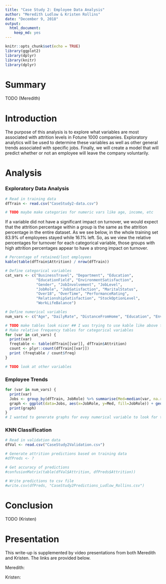 ```yaml
---
title: "Case Study 2: Employee Data Analysis"
author: "Meredith Ludlow & Kristen Rollins"
date: "December 9, 2018"
output:
  html_document:
    keep_md: yes
---
```


```r
knitr::opts_chunk$set(echo = TRUE)
library(ggplot2)
library(dplyr)
library(knitr)
library(dplyr)
```

# Summary

TODO (Meredith)

# Introduction

The purpose of this analysis is to explore what variables are most associated with attrition levels in Fotune 1000 companies. Exploratory analytics will be used to determine these variables as well as other general trends associated with specific jobs. Finally, we will create a model that will predict whether or not an employee will leave the company voluntarily.

# Analysis

### Exploratory Data Analysis

```r
# Read in training data
dfTrain <- read.csv("CaseStudy2-data.csv")

# TODO maybe make categories for numeric vars like age, income, etc
```

If a variable did not have a significant impact on turnover, we would expect that the attrition percentage within a group is the same as the attrition percentage in the entire dataset. As we see below, in the whole training set 83.9% of employees stayed while 16.1% left. So, as we view the relative percentages for turnover for each categorical variable, those groups with high attrition percentages appear to have a strong impact on turnover. 

```r
# Percentage of retained/lost employees
kable(table(dfTrain$Attrition) / nrow(dfTrain))

# Define categorical variables
cat_vars <- c("BusinessTravel", "Department", "Education", 
              "EducationField", "EnvironmentSatisfaction",
              "Gender", "JobInvolvement", "JobLevel",
              "JobRole", "JobSatisfaction", "MaritalStatus",
              "Over18", "OverTime", "PerformanceRating", 
              "RelationshipSatisfaction", "StockOptionLevel", 
              "WorkLifeBalance")

# Define numerical variables
num_vars <- c("Age", "DailyRate", "DistanceFromHome", "Education", "EnvironmentSatisfaction", "HourlyRate", "JobInvolvement", "JobLevel", "JobSatisfaction", "MonthlyIncome", "MonthlyRate", "NumCompaniesWorked", "PercentSalaryHike", "PerformanceRating", "RelationshipSatisfaction", "StandardHours", "StockOptionLevel", "TotalWorkingYears", "TrainingTimesLastYear", "WorkLifeBalance", "YearsAtCompany", "YearsInCurrentRole", "YearsSinceLastPromotion", "YearsWithCurrManager", "Rand")

# TODO make tables look nicer ## I was trying to use kable like above to make these look nice but it wasn't working. When I put it on the table function it errors out when you divide it by cout$freq
# Make relative frequency tables for categorical variables
for (var in cat_vars) {
  print(var)
  freqtable <- table(dfTrain[[var]], dfTrain$Attrition)
  count <- plyr::count(dfTrain[[var]])
  print (freqtable / count$freq)
}
```

```r
# TODO look at other variables

```

### Employee Trends

```r
for (var in num_vars) {
  print(var)
  Jobs <- group_by(dfTrain, JobRole) %>% summarise(Med=median(var, na.rm=TRUE))
  graph <- ggplot(data=Jobs, aes(x=JobRole, y=Med, fill=JobRole)) + geom_bar(stat='identity', colour = 'black') + coord_flip() + theme(legend.position="none") + theme(plot.title = element_text(hjust = 0.5))
  print(graph)
}
# I wanted to generate graphs for evey numerical variable to look for trends and such. When I take this code out of the for loop and replace the var with the actual variable name it works fine. In the for loop all the graphs are messed up. Can you see anything wrong? I figure once we get a look at all of them we can specify whch ones to actually show.
```

### KNN Classification

```r
# Read in validation data
dfVal <- read.csv("CaseStudy2Validation.csv")

# Generate attrition predictions based on training data
#dfPreds <- ?

# Get accuracy of predictions
#confusionMatrix(table(dfVal$Attrition, dfPreds$Attrition))

# Write predictions to csv file
#write.csv(dfPreds, "CaseStudy2Predictions_Ludlow_Rollins.csv")
```

# Conclusion

TODO (Kristen)

# Presentation

This write-up is supplemented by video presentations from both Meredith and Kristen. The links are provided below.

Meredith: 

Kristen: 
